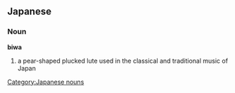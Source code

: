 ==Japanese==
===Noun===
'''biwa'''
#a pear-shaped plucked lute used in the classical and traditional music of Japan

[[Category:Japanese nouns]]

{{ja-attention}}